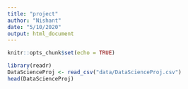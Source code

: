 ```yaml
---
title: "project"
author: "Nishant"
date: "5/10/2020"
output: html_document
---
```


```r
knitr::opts_chunk$set(echo = TRUE)
```



```r
library(readr)
DataScienceProj <- read_csv("data/DataScienceProj.csv")
head(DataScienceProj)
```

```r



```

